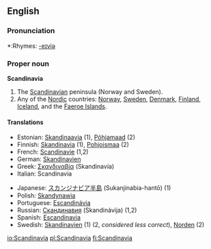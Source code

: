 ==English==

===Pronunciation===
*:Rhymes: [[Rhymes:English:-eɪviə|-eɪviə]]

===Proper noun===
'''Scandinavia'''

#The [[Scandinavian]] peninsula (Norway and Sweden).
#Any of the [[Nordic]] countries: [[Norway]], [[Sweden]], [[Denmark]], [[Finland]], [[Iceland]], and the [[Faeroe Islands]].

====Translations====
{{top}}
*Estonian: [[Skandinaavia]] (1), [[Põhjamaad]] (2)
*Finnish: [[Skandinavia]] (1), [[Pohjoismaa]] (2)
*French: [[Scandinavie]] {{f}} (1,2)
*German: [[Skandinavien]] {{n}}
*Greek: [[Σκανδιναβία]] (Skandinavía) {{f}}
*Italian: Scandinavia {{f}}
{{mid}}
*Japanese: [[スカンジナビア半島]] (Sukanjinabia-hantō) (1)
*Polish: [[Skandynawia]] {{f}}
*Portuguese: [[Escandinávia]] {{f}}
*Russian: [[Скандинавия]] (Skandinávija) {{f}} (1,2)
*Spanish: [[Escandinavia]] {{f}}
*Swedish: [[Skandinavien]] (1) (2, ''considered less correct''), [[Norden]] (2)
{{bottom}}

[[io:Scandinavia]]
[[pl:Scandinavia]]
[[fi:Scandinavia]]